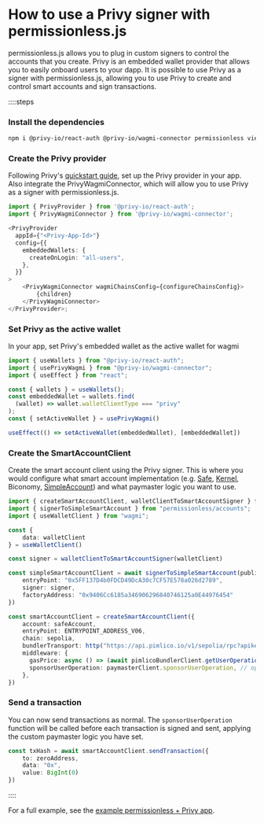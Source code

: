 # How to use a Privy signer with permissionless.js

permissionless.js allows you to plug in custom signers to control the accounts that you create. Privy is an embedded wallet provider that allows you to easily onboard users to your dapp. It is possible to use Privy as a signer with permissionless.js, allowing you to use Privy to create and control smart accounts and sign transactions.

::::steps

### Install the dependencies

```bash
npm i @privy-io/react-auth @privy-io/wagmi-connector permissionless viem wagmi
```

### Create the Privy provider

Following Privy's [quickstart guide](https://docs.privy.io/guide/quickstart), set up the Privy provider in your app. Also integrate the PrivyWagmiConnector, which will allow you to use Privy as a signer with permissionless.js.

```ts
import { PrivyProvider } from '@privy-io/react-auth';
import { PrivyWagmiConnector } from '@privy-io/wagmi-connector';

<PrivyProvider
  appId={"<Privy-App-Id>"}
  config={{
    embeddedWallets: {
      createOnLogin: "all-users",
    },
  }}
>
    <PrivyWagmiConnector wagmiChainsConfig={configureChainsConfig}>
        {children}
    </PrivyWagmiConnector>
</PrivyProvider>;

```

### Set Privy as the active wallet

In your app, set Privy's embedded wallet as the active wallet for wagmi

```ts
import { useWallets } from "@privy-io/react-auth";
import { usePrivyWagmi } from "@privy-io/wagmi-connector";
import { useEffect } from "react";

const { wallets } = useWallets();
const embeddedWallet = wallets.find(
  (wallet) => wallet.walletClientType === "privy"
);
const { setActiveWallet } = usePrivyWagmi()

useEffect(() => setActiveWallet(embeddedWallet), [embeddedWallet])
```

### Create the SmartAccountClient

Create the smart account client using the Privy signer. This is where you would configure what smart account implementation (e.g. [Safe](/permissionless/how-to/accounts/use-safe-account), [Kernel](/permissionless/how-to/accounts/use-kernel-account), Biconomy, [SimpleAccount](/permissionless/how-to/accounts/use-simple-account)) and what paymaster logic you want to use.

```ts
import { createSmartAccountClient, walletClientToSmartAccountSigner } from "permissionless";
import { signerToSimpleSmartAccount } from "permissionless/accounts";
import { useWalletClient } from "wagmi";

const {
    data: walletClient
} = useWalletClient()

const signer = walletClientToSmartAccountSigner(walletClient)

const simpleSmartAccountClient = await signerToSimpleSmartAccount(publicClient, {
    entryPoint: "0x5FF137D4b0FDCD49DcA30c7CF57E578a026d2789",
    signer: signer,
    factoryAddress: "0x9406Cc6185a346906296840746125a0E44976454"
})

const smartAccountClient = createSmartAccountClient({
    account: safeAccount,
    entryPoint: ENTRYPOINT_ADDRESS_V06,
    chain: sepolia,
    bundlerTransport: http("https://api.pimlico.io/v1/sepolia/rpc?apikey=API_KEY"),
    middleware: {
      gasPrice: async () => (await pimlicoBundlerClient.getUserOperationGasPrice()).fast, // use pimlico bundler to get gas prices, if using pimlico
      sponsorUserOperation: paymasterClient.sponsorUserOperation, // optional
    },
})
```

### Send a transaction

You can now send transactions as normal. The `sponsorUserOperation` function will be called before each transaction is signed and sent, applying the custom paymaster logic you have set.

```ts
const txHash = await smartAccountClient.sendTransaction({
    to: zeroAddress,
    data: "0x",
    value: BigInt(0)
})
```

::::

For a full example, see the [example permissionless + Privy app](https://github.com/pimlicolabs/privy-demo/blob/main/src/components/privy/privy.tsx).
